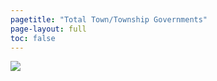 ```yaml
---
pagetitle: "Total Town/Township Governments"
page-layout: full
toc: false
---
```


![](img/town.png){fig-alt="Total town/township governments, 2022"}
